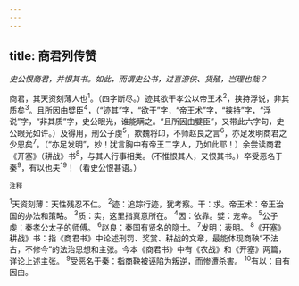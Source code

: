 ```yaml
---
---
---
```

title: 商君列传赞
---



*史公恨商君，并恨其书。如此，而谓史公书，过喜游侠、货殖，岂理也哉？*

商君，其天资刻薄人也<sup>1</sup>。（四字断尽。）迹其欲干孝公以帝王术<sup>2</sup>，挟持浮说，非其质矣<sup>3</sup>。且所因由嬖臣<sup>4</sup>，（“迹其”字，“欲干”字，“帝王术”字，“挟持”字，“浮说”字，“非其质”字，史公眼光，谁能瞒之。“且所因由嬖臣”，又带此六字句，史公眼光如许。）及得用，刑公子虔<sup>5</sup>，欺魏将卬，不师赵良之言<sup>6</sup>，亦足发明商君之少恩矣<sup>7</sup>。（“亦足发明”，妙！犹言胸中有帝王二字人，乃如此耶！）余尝读商君《开塞》（耕战》书<sup>8</sup>，与其人行事相类。（不惟恨其人，又恨其书。）卒受恶名于秦<sup>9</sup>，有以也夫<sup>19</sup>！（看史公恨甚语。）

<sup>注释</sup>

<sup>1</sup>天资刻薄：天性残忍不仁。
<sup>2</sup>迹：追踪行迹，犹考察。干：求。帝王术：帝王治国的办法和策略。
<sup>3</sup>质：实，这里指真意所在。
<sup>4</sup>因：依靠。嬖：宠幸。
<sup>5</sup>公子虔：秦孝公太子的师傅。
<sup>6</sup>赵良：秦国有贤名的隐士。
<sup>7</sup>发明：表明。
<sup>8</sup>《开塞》耕战》书：指《商君书》中论述刑罚、奖赏、耕战的文章，最能体现商鞅“不法古，不修今”的法治思想和主张。今本《商君书》中有《农战》和《开塞》两篇，详论上述主张。
<sup>9</sup>受恶名于秦：指商鞅被诬陷为叛逆，而惨遭杀害。
<sup>10</sup>有以：自有因由。